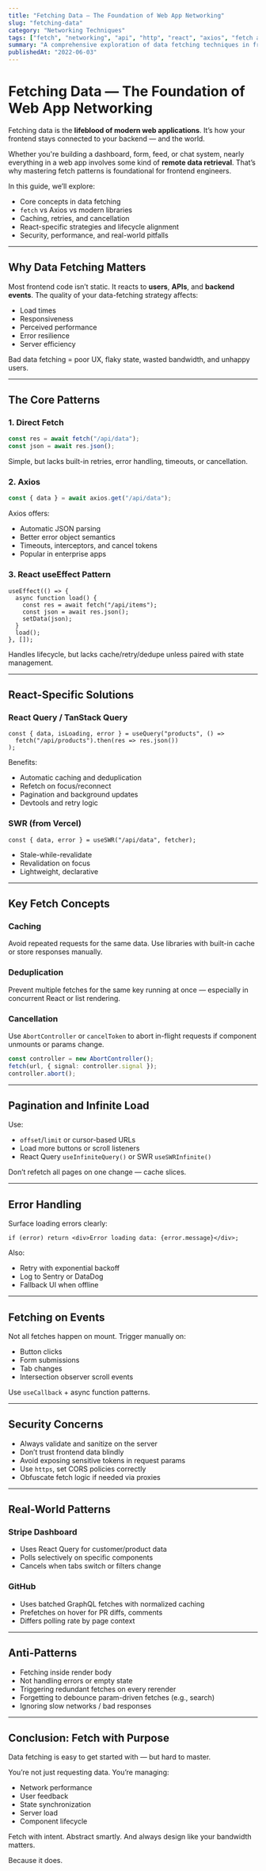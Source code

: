 ```yaml
---
title: "Fetching Data — The Foundation of Web App Networking"
slug: "fetching-data"
category: "Networking Techniques"
tags: ["fetch", "networking", "api", "http", "react", "axios", "fetch api"]
summary: "A comprehensive exploration of data fetching techniques in frontend apps. Understand how, when, and why to fetch data, compare libraries and native APIs, and learn how to manage state, errors, and lifecycles like a pro."
publishedAt: "2022-06-03"
---
```


# Fetching Data — The Foundation of Web App Networking

Fetching data is the **lifeblood of modern web applications**. It’s how your frontend stays connected to your backend — and the world.

Whether you're building a dashboard, form, feed, or chat system, nearly everything in a web app involves some kind of **remote data retrieval**. That’s why mastering fetch patterns is foundational for frontend engineers.

In this guide, we’ll explore:
- Core concepts in data fetching
- `fetch` vs Axios vs modern libraries
- Caching, retries, and cancellation
- React-specific strategies and lifecycle alignment
- Security, performance, and real-world pitfalls

---

## Why Data Fetching Matters

Most frontend code isn’t static. It reacts to **users**, **APIs**, and **backend events**. The quality of your data-fetching strategy affects:
- Load times
- Responsiveness
- Perceived performance
- Error resilience
- Server efficiency

Bad data fetching = poor UX, flaky state, wasted bandwidth, and unhappy users.

---

## The Core Patterns

### 1. Direct Fetch

```ts
const res = await fetch("/api/data");
const json = await res.json();
```

Simple, but lacks built-in retries, error handling, timeouts, or cancellation.

### 2. Axios

```ts
const { data } = await axios.get("/api/data");
```

Axios offers:
- Automatic JSON parsing
- Better error object semantics
- Timeouts, interceptors, and cancel tokens
- Popular in enterprise apps

### 3. React useEffect Pattern

```tsx
useEffect(() => {
  async function load() {
    const res = await fetch("/api/items");
    const json = await res.json();
    setData(json);
  }
  load();
}, []);
```

Handles lifecycle, but lacks cache/retry/dedupe unless paired with state management.

---

## React-Specific Solutions

### React Query / TanStack Query

```tsx
const { data, isLoading, error } = useQuery("products", () =>
  fetch("/api/products").then(res => res.json())
);
```

Benefits:
- Automatic caching and deduplication
- Refetch on focus/reconnect
- Pagination and background updates
- Devtools and retry logic

### SWR (from Vercel)

```tsx
const { data, error } = useSWR("/api/data", fetcher);
```

- Stale-while-revalidate
- Revalidation on focus
- Lightweight, declarative

---

## Key Fetch Concepts

### Caching

Avoid repeated requests for the same data. Use libraries with built-in cache or store responses manually.

### Deduplication

Prevent multiple fetches for the same key running at once — especially in concurrent React or list rendering.

### Cancellation

Use `AbortController` or `cancelToken` to abort in-flight requests if component unmounts or params change.

```ts
const controller = new AbortController();
fetch(url, { signal: controller.signal });
controller.abort();
```

---

## Pagination and Infinite Load

Use:
- `offset`/`limit` or cursor-based URLs
- Load more buttons or scroll listeners
- React Query `useInfiniteQuery()` or SWR `useSWRInfinite()`

Don’t refetch all pages on one change — cache slices.

---

## Error Handling

Surface loading errors clearly:

```tsx
if (error) return <div>Error loading data: {error.message}</div>;
```

Also:
- Retry with exponential backoff
- Log to Sentry or DataDog
- Fallback UI when offline

---

## Fetching on Events

Not all fetches happen on mount. Trigger manually on:
- Button clicks
- Form submissions
- Tab changes
- Intersection observer scroll events

Use `useCallback` + async function patterns.

---

## Security Concerns

- Always validate and sanitize on the server
- Don’t trust frontend data blindly
- Avoid exposing sensitive tokens in request params
- Use `https`, set CORS policies correctly
- Obfuscate fetch logic if needed via proxies

---

## Real-World Patterns

### Stripe Dashboard

- Uses React Query for customer/product data
- Polls selectively on specific components
- Cancels when tabs switch or filters change

### GitHub

- Uses batched GraphQL fetches with normalized caching
- Prefetches on hover for PR diffs, comments
- Differs polling rate by page context

---

## Anti-Patterns

- Fetching inside render body
- Not handling errors or empty state
- Triggering redundant fetches on every rerender
- Forgetting to debounce param-driven fetches (e.g., search)
- Ignoring slow networks / bad responses

---

## Conclusion: Fetch with Purpose

Data fetching is easy to get started with — but hard to master.

You’re not just requesting data. You’re managing:
- Network performance
- User feedback
- State synchronization
- Server load
- Component lifecycle

Fetch with intent. Abstract smartly. And always design like your bandwidth matters.

Because it does.
